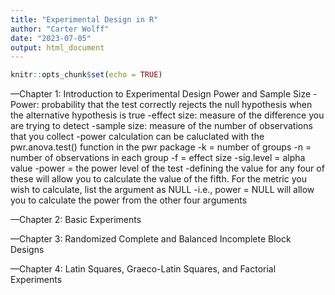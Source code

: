 ---
title: "Experimental Design in R"
author: "Carter Wolff"
date: "2023-07-05"
output: html_document
---

```{r setup, include=FALSE}
knitr::opts_chunk$set(echo = TRUE)
```
---Chapter 1: Introduction to Experimental Design
Power and Sample Size
-Power: probability that the test correctly rejects the null hypothesis when the alternative hypothesis is true
  -effect size: measure of the difference you are trying to detect
  -sample size: measure of the number of observations that you collect
-power calculation can be caluclated with the pwr.anova.test() function in the pwr package
  -k = number of groups
  -n = number of observations in each group
  -f = effect size
  -sig.level = alpha value
  -power = the power level of the test
  -defining the value for any four of these will allow you to calculate the value of the fifth. For the metric you wish to calculate, list the argument as NULL
      -i.e., power = NULL will allow you to calculate the power from the other four arguments

---Chapter 2: Basic Experiments


---Chapter 3: Randomized Complete and Balanced Incomplete Block Designs


---Chapter 4: Latin Squares, Graeco-Latin Squares, and Factorial Experiments
